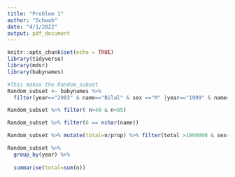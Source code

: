 ```yaml
---
title: "Problem 1"
author: "Schwab"
date: "4/1/2022"
output: pdf_document
---
```


```r
knitr::opts_chunk$set(echo = TRUE)
library(tidyverse)
library(mdsr)
library(babynames)

#This makes the Random_subset
Random_subset <- babynames %>%
  filter(year=="2003" & name=="Bilal" & sex =="M" |year=="1999" & name=="Terria" & sex =="F" |year=="2010" & name=="Naziyah" & sex =="F" |year=="1989" & name=="Shawana" & sex =="F" |year=="1989" & name=="Jessi" & sex =="F" |year=="1928" & name=="Tillman" & sex =="M"|year=="1981" & name=="Leslee" & sex =="F" |year=="1981" & name=="Sherise" & sex =="F"|year=="1920" & name=="Marquerite" & sex =="F" |year=="1941" & name=="Lorraine" & sex =="M") 
```

```r

Random_subset %>% filter( n>40 & n<85) 
```

```r

Random_subset %>% filter(6 == nchar(name))
```

```r
Random_subset %>% mutate(total=n/prop) %>% filter(total >1990000 & sex=="F")
```

```r
Random_subset %>% 
  group_by(year) %>%
  
  summarise(total=sum(n))
```
